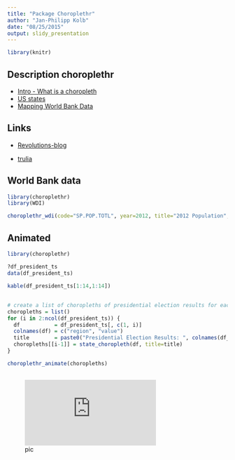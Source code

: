 ```yaml
---
title: "Package Choroplethr"
author: "Jan-Philipp Kolb"
date: "08/25/2015"
output: slidy_presentation
---
```


```r
library(knitr)
```



## Description choroplethr

- [Intro - What is a choropleth](https://cran.r-project.org/web/packages/choroplethr/vignettes/a-introduction.html)
- [US states](https://cran.r-project.org/web/packages/choroplethr/vignettes/b-state-choropleth.html)
- [Mapping World Bank Data](https://cran.r-project.org/web/packages/choroplethr/vignettes/f-world-bank-data.html)

## Links

- [Revolutions-blog](http://blog.revolutionanalytics.com/2014/01/easy-data-maps-with-r-the-choroplethr-package-.html)

- [trulia](http://www.trulia.com/tech/2014/01/15/the-choroplethr-package-for-r/)

## World Bank data

```r
library(choroplethr)
library(WDI) 

choroplethr_wdi(code="SP.POP.TOTL", year=2012, title="2012 Population", num_colors=1)
```

## Animated

```r
library(choroplethr)

?df_president_ts
data(df_president_ts)

kable(df_president_ts[1:14,1:14])
```

##

```r
# create a list of choropleths of presidential election results for each year
choropleths = list()
for (i in 2:ncol(df_president_ts)) {
  df           = df_president_ts[, c(1, i)]
  colnames(df) = c("region", "value")
  title        = paste0("Presidential Election Results: ", colnames(df_president_ts)[i])
  choropleths[[i-1]] = state_choropleth(df, title=title)
}
```

```r
choroplethr_animate(choropleths)
```

##

![pic](https://raw.githubusercontent.com/Japhilko/GeoData/master/workshops/O_Choroplethr_cache/animated_choropleth.html)